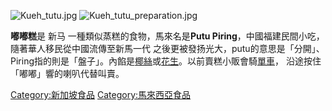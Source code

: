 [[File:Kueh_tutu.jpg|right]]
[[File:Kueh_tutu_preparation.jpg|right]]

'''嘟嘟糕'''是 新马 一種類似蒸糕的食物，馬來名是'''Putu Piring'''，中國福建民間小吃，隨著華人移民從中國流傳至新馬一代 之後更被發扬光大，putu的意思是「分開」、Piring指的則是「盤子」。內餡是[[椰絲|椰絲]]或[[花生|花生]]。以前賣糕小販會騎[[單車|單車]]， 沿途按住「嘟嘟」響的喇叭代替叫賣。

[[Category:新加坡食品|Category:新加坡食品]]
[[Category:馬來西亞食品|Category:馬來西亞食品]]